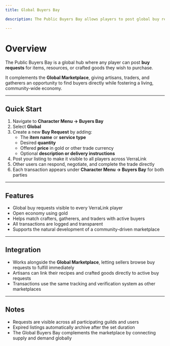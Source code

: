 ```yaml
---
title: Global Buyers Bay

description: The Public Buyers Bay allows players to post global buy requests for items, materials, or services, connecting all players across VerraLink in a shared economy.

---
```


# Overview

The Public Buyers Bay is a global hub where any player can post **buy requests** for items, resources, or crafted goods they wish to purchase.  

It complements the **Global Marketplace**, giving artisans, traders, and gatherers an opportunity to find buyers directly while fostering a living, community-wide economy.

---

## Quick Start

1. Navigate to **Character Menu → Buyers Bay**  
2. Select **Global**  
3. Create a new **Buy Request** by adding:  
   - The **item name** or **service type**  
   - Desired **quantity**  
   - Offered **price** in gold or other trade currency  
   - Optional **description or delivery instructions**  
4. Post your listing to make it visible to all players across VerraLink  
5. Other users can respond, negotiate, and complete the trade directly  
6. Each transaction appears under **Character Menu → Buyers Bay** for both parties  

---

## Features
- Global buy requests visible to every VerraLink player  
- Open economy using gold 
- Helps match crafters, gatherers, and traders with active buyers  
- All transactions are logged and transparent  
- Supports the natural development of a community-driven marketplace  

---

## Integration
- Works alongside the **Global Marketplace**, letting sellers browse buy requests to fulfill immediately  
- Artisans can link their recipes and crafted goods directly to active buy requests  
- Transactions use the same tracking and verification system as other marketplaces  

---

## Notes
- Requests are visible across all participating guilds and users  
- Expired listings automatically archive after the set duration  
- The Global Buyers Bay complements the marketplace by connecting supply and demand globally  
